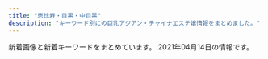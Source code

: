```yaml
---
title: "恵比寿・目黒・中目黒"
description: "キーワード別にの巨乳アジアン・チャイナエステ嬢情報をまとめました。"
---
```


新着画像と新着キーワードをまとめています。
2021年04月14日の情報です。

<DmmAffiliateIns />
<KeywordTable
  shops={
    [
    {
        "station": "\u897f\u5c0f\u5c71\u99c5",
        "img_links": [
            "http://www.oasis.esjoho.com/img/tel.png",
            "http://www.oasis.esjoho.com/files/004-02.jpg",
            "http://www.oasis.esjoho.com/img/ttl_news.png",
            "http://www.oasis.esjoho.com/files/001.jpg",
            "http://www.oasis.esjoho.com/files/001-02.jpg",
            "http://www.oasis.esjoho.com/files/002.jpg",
            "http://www.oasis.esjoho.com/img/goback.jpg",
            "http://www.oasis.esjoho.com/img/btn_blog.png",
            "http://www.oasis.esjoho.com/img/btn_side_mobile.jpg",
            "http://www.oasis.esjoho.com/img/pickup.jpg",
            "http://www.oasis.esjoho.com/files/004.jpg",
            "http://www.oasis.esjoho.com/files/005-02.jpg",
            "http://www.oasis.esjoho.com/files/005.jpg",
            "http://www.oasis.esjoho.com/files/002-02.jpg",
            "http://www.oasis.esjoho.com/img/ttl_info.png"
        ],
        "keywords": {
            "C": 14,
            "D": 6,
            "85": 2,
            "87": 4,
            "86": 2
        },
        "url": "http://www.oasis.esjoho.com/",
        "name": "\u7652\u3057\u5bb6"
    },
    {
        "station": "JR\u76ee\u9ed2\u99c5\u6771\u53e3",
        "name": "Angel-\u30a8\u30f3\u30b8\u30a7\u30eb-",
        "keywords": {
            "F": 1,
            "90": 1,
            "D": 25,
            "88": 3,
            "84": 3,
            "E": 5,
            "87": 3,
            "89": 3,
            "C": 42,
            "85": 4,
            "86": 10
        },
        "img_links": [
            "http://angel.jpn.cm/photos/sites/3/2018/06/2018061505064251.jpg",
            "http://angel.jpn.cm/photos/sites/3/2020/09/2020092511154515.jpg",
            "http://angel.jpn.cm/photos/sites/3/2016/08/staff3a.jpg",
            "http://angel.jpn.cm/photos/sites/3/2016/08/staff4.jpg",
            "http://angel.jpn.cm/photos/sites/3/2016/08/staff21.jpg",
            "http://angel.jpn.cm/photos/sites/3/2018/06/2018061601280885.jpg",
            "http://angel.jpn.cm/photos/sites/3/2016/08/staff24.jpg",
            "http://angel.jpn.cm/photos/sites/3/2017/01/1.jpg",
            "http://angel.jpn.cm/images/room7.jpg",
            "http://angel.jpn.cm/photos/sites/3/2016/08/staff8a.jpg",
            "http://angel.jpn.cm/photos/sites/3/2016/08/staff7a.jpg",
            "http://angel.jpn.cm/photos/sites/3/2019/07/2019071213431954.jpg",
            "http://angel.jpn.cm/photos/sites/3/2016/08/staff23a.jpg",
            "http://angel.jpn.cm/photos/sites/3/2016/08/staff3.jpg",
            "http://angel.jpn.cm/photos/sites/3/2016/08/staff35.jpg",
            "http://angel.jpn.cm/images/s_pick.png",
            "http://angel.jpn.cm/photos/sites/3/2019/12/2019122718552413.jpg",
            "http://angel.jpn.cm/photos/sites/3/2016/08/staff38.jpg",
            "http://angel.jpn.cm/images/girl-z1.jpg",
            "http://angel.jpn.cm/photos/sites/3/2016/08/staff28a.jpg",
            "http://angel.jpn.cm/images/top01.jpg",
            "http://angel.jpn.cm/photos/sites/3/2016/08/staff14a.jpg",
            "http://angel.jpn.cm/images/mobile.jpg",
            "http://angel.jpn.cm/photos/sites/3/2016/08/staff11.jpg",
            "http://angel.jpn.cm/photos/sites/3/2016/08/staff8.jpg",
            "http://angel.jpn.cm/images/s_staff.png",
            "http://angel.jpn.cm/photos/sites/3/2017/05/8.jpg",
            "http://angel.jpn.cm/photos/sites/3/2019/06/201906051042276.jpg",
            "http://angel.jpn.cm/photos/sites/3/2016/08/staff25.jpg",
            "http://angel.jpn.cm/photos/sites/3/2016/08/staff7.jpg",
            "http://angel.jpn.cm/photos/sites/3/2018/06/2018062105525655.jpg",
            "http://angel.jpn.cm/photos/sites/3/2016/08/staff14.jpg",
            "http://angel.jpn.cm/images/girl-z2.jpg",
            "http://angel.jpn.cm/images/room6.jpg",
            "http://angel.jpn.cm/images/s_link.png",
            "http://angel.jpn.cm/photos/sites/3/2021/02/2021022516024747.jpg",
            "http://angel.jpn.cm/photos/sites/3/2016/08/staff2a.jpg",
            "http://angel.jpn.cm/photos/sites/3/2016/09/72670992207769698.jpg",
            "http://angel.jpn.cm/images/room1.jpg",
            "http://angel.jpn.cm/photos/sites/3/2016/08/staff36h.jpg",
            "http://angel.jpn.cm/photos/sites/3/2018/06/2018061505064271.jpg",
            "http://angel.jpn.cm/photos/sites/3/2016/08/staff22.jpg",
            "http://angel.jpn.cm/photos/sites/3/2017/03/2.jpg",
            "http://angel.jpn.cm/photos/sites/3/2019/12/2019122718552333.jpg",
            "http://angel.jpn.cm/photos/sites/3/2021/02/2021021714005240.jpg",
            "http://angel.jpn.cm/photos/sites/3/2016/08/staff37.jpg",
            "http://angel.jpn.cm/photos/sites/3/2017/04/1.jpg",
            "http://angel.jpn.cm/images/top02.jpg",
            "http://angel.jpn.cm/images/s_news.png",
            "http://angel.jpn.cm/photos/sites/3/2019/07/2019071016030711.jpg",
            "http://cdn.dino-es.com/images/logo/150x40DinoEs.png",
            "http://angel.jpn.cm/photos/sites/3/2018/09/2018091001155585.jpg",
            "http://angel.jpn.cm/photos/sites/3/2019/10/2019100910242499.jpg",
            "http://angel.jpn.cm/photos/sites/3/2020/06/2020061515170635.jpg",
            "http://angel.jpn.cm/photos/sites/3/2017/12/201712270537317.jpg",
            "http://angel.jpn.cm/photos/sites/3/2019/06/2019060510404179.jpg",
            "http://angel.jpn.cm/images/room4.jpg",
            "http://angel.jpn.cm/photos/sites/3/2016/08/staff36g.jpg",
            "http://angel.jpn.cm/photos/sites/3/2016/10/staff01.jpg",
            "http://angel.jpn.cm/photos/sites/3/2016/08/staff23.jpg",
            "http://angel.jpn.cm/photos/sites/3/2016/08/staff2.jpg",
            "http://angel.jpn.cm/photos/sites/3/2019/11/201911181407260.jpg",
            "http://angel.jpn.cm/photos/sites/3/2016/10/staff41.jpg",
            "http://angel.jpn.cm/photos/sites/3/2017/11/201711280608539.jpg",
            "http://angel.jpn.cm/images/room3.jpg",
            "http://angel.jpn.cm/photos/sites/3/2016/09/staff40.jpg",
            "http://angel.jpn.cm/photos/sites/3/2016/08/staff28.jpg",
            "http://angel.jpn.cm/photos/sites/3/2019/11/2019111814073465.jpg",
            "http://angel.jpn.cm/photos/sites/3/2016/08/staff37a.jpg",
            "http://angel.jpn.cm/photos/sites/3/2018/11/201811011331167.jpg",
            "http://angel.jpn.cm/images/nbj3.jpg",
            "http://angel.jpn.cm/images/info.jpg",
            "http://angel.jpn.cm/images/room2.jpg",
            "http://angel.jpn.cm/images/room5.jpg",
            "http://angel.jpn.cm/photos/sites/3/2017/11/2017112010234266.jpg",
            "http://angel.jpn.cm/photos/sites/3/2016/08/staff5.jpg",
            "http://angel.jpn.cm/images/s_mobile.png",
            "http://angel.jpn.cm/photos/sites/3/2019/12/2019122718552430.jpg",
            "http://angel.jpn.cm/photos/sites/3/2016/08/staff29.jpg",
            "http://angel.jpn.cm/photos/sites/3/2016/08/staff25a.jpg",
            "http://angel.jpn.cm/photos/sites/3/2016/08/staff39.jpg"
        ],
        "url": "http://angel.jpn.cm/"
    },
    {
        "url": "http://www.himawari-aroma.xyz/",
        "station": "JR\u6075\u6bd4\u5bff\u99c5\u897f\u53e3",
        "img_links": [
            "http://www.himawari-aroma.xyz/images/shop/4/1.jpg",
            "http://www.himawari-aroma.xyz/images/shop/1.png",
            "http://www.himawari-aroma.xyz/images/psd/off.jpg",
            "http://www.himawari-aroma.xyz/images/sys.jpg",
            "http://www.himawari-aroma.xyz/images/staff/3/mayu.png",
            "http://www.himawari-aroma.xyz/images/13.png",
            "http://www.himawari-aroma.xyz/images/shop/4/2.jpg",
            "http://www.himawari-aroma.xyz/images/staff/3/ami.png"
        ],
        "keywords": {},
        "name": "\u3072\u307e\u308f\u308a"
    },
    {
        "keywords": {
            "86": 12,
            "84": 1,
            "83": 2,
            "E": 3,
            "D": 25,
            "85": 9,
            "F": 1,
            "87": 6,
            "C": 4,
            "88": 3
        },
        "img_links": [
            "http://onlyone.tyo.cm/images/top.png",
            "http://onlyone.tyo.cm/photos/sites/5/2019/02/2019022310345266.jpg",
            "http://onlyone.tyo.cm/photos/sites/5/2020/03/2020031716151746.jpg",
            "http://onlyone.tyo.cm/images/s_staff.png",
            "http://onlyone.tyo.cm/photos/sites/5/2020/09/2020092510523998.jpg",
            "http://onlyone.tyo.cm/photos/sites/5/2019/01/2019013017371133.jpg",
            "http://onlyone.tyo.cm/images/acc1.jpg",
            "http://onlyone.tyo.cm/photos/sites/5/2020/02/2020022610121615.jpg",
            "http://onlyone.tyo.cm/photos/sites/5/2020/01/2020011413500417.jpg",
            "http://onlyone.tyo.cm/photos/sites/5/2019/03/2019030418403098.jpg",
            "http://onlyone.tyo.cm/photos/sites/5/2018/07/2018071709241386.jpg",
            "http://onlyone.tyo.cm/photos/sites/5/2020/01/2020011412572423.jpg",
            "http://onlyone.tyo.cm/photos/sites/5/2018/03/2018031607430562.jpg",
            "http://onlyone.tyo.cm/images/room4.jpg",
            "http://onlyone.tyo.cm/photos/sites/5/2019/07/201907171609201.jpg",
            "http://onlyone.tyo.cm/photos/sites/5/2018/11/2018110713255310.jpg",
            "http://onlyone.tyo.cm/photos/sites/5/2018/11/2018112110301745.jpg",
            "http://onlyone.tyo.cm/images/s_link.png",
            "http://onlyone.tyo.cm/photos/sites/5/2019/06/2019060510384975.jpg",
            "http://onlyone.tyo.cm/photos/sites/5/2019/06/2019060510472559.jpg",
            "http://onlyone.tyo.cm/images/room1.jpg",
            "http://onlyone.tyo.cm/photos/sites/5/2019/02/2019022310334774.jpg",
            "http://onlyone.tyo.cm/photos/sites/5/2020/07/2020070217061815.jpg",
            "http://onlyone.tyo.cm/photos/sites/5/2021/03/2021030316101022.jpg",
            "http://onlyone.tyo.cm/photos/sites/5/2019/11/2019110105152849.jpg",
            "http://onlyone.tyo.cm/photos/sites/5/2021/02/202102181024101.jpg",
            "http://onlyone.tyo.cm/images/room2.jpg",
            "http://onlyone.tyo.cm/photos/sites/5/2020/09/2020092510523723.jpg",
            "http://onlyone.tyo.cm/photos/sites/5/2019/08/2019080815010066.jpg",
            "http://onlyone.tyo.cm/photos/sites/5/2021/03/2021030316101626.jpg",
            "http://onlyone.tyo.cm/photos/sites/5/2020/05/2020051419324761.jpg",
            "http://onlyone.tyo.cm/photos/sites/5/2018/08/2018080308152252.jpg",
            "http://onlyone.tyo.cm/photos/sites/5/2020/06/2020060815500896.jpg",
            "http://onlyone.tyo.cm/photos/sites/5/2018/06/2018062904050630.jpg",
            "http://onlyone.tyo.cm/images/acc4.jpg",
            "http://onlyone.tyo.cm/photos/sites/5/2020/01/2020011413501066.jpg",
            "http://onlyone.tyo.cm/photos/sites/5/2019/11/2019110105153240.jpg",
            "http://onlyone.tyo.cm/photos/sites/5/2021/02/2021021810240848.jpg",
            "http://onlyone.tyo.cm/photos/sites/5/2019/12/2019121715483135.jpg",
            "http://onlyone.tyo.cm/photos/sites/5/2020/09/2020092617301564.jpg",
            "http://onlyone.tyo.cm/photos/sites/5/2019/05/2019050915292562.jpg",
            "http://onlyone.tyo.cm/photos/sites/5/2019/01/2019013017372064.jpg",
            "http://onlyone.tyo.cm/photos/sites/5/2018/10/201810181432433.jpg",
            "http://onlyone.tyo.cm/photos/sites/5/2017/11/2017112708111797.jpg",
            "http://onlyone.tyo.cm/photos/sites/5/2018/08/2018082407542866.jpg",
            "http://onlyone.tyo.cm/photos/sites/5/2021/02/2021022515094363.jpg",
            "http://onlyone.tyo.cm/photos/sites/5/2019/12/2019120510353312.jpg",
            "http://onlyone.tyo.cm/photos/sites/5/2021/02/2021022216501749.jpg",
            "http://onlyone.tyo.cm/images/new.jpg",
            "http://onlyone.tyo.cm/images/acc3.jpg",
            "http://onlyone.tyo.cm/photos/sites/5/2018/09/2018092710191274.jpg",
            "http://onlyone.tyo.cm/photos/sites/5/2020/09/2020092218541894.jpg",
            "http://onlyone.tyo.cm/photos/sites/5/2020/09/2020092510524025.jpg",
            "http://onlyone.tyo.cm/images/room3.jpg",
            "http://onlyone.tyo.cm/images/line.jpg",
            "http://onlyone.tyo.cm/photos/sites/5/2019/07/2019070711031982.jpg",
            "http://onlyone.tyo.cm/photos/sites/5/2019/05/2019052911352557.jpg",
            "http://onlyone.tyo.cm/images/acc2.jpg",
            "http://onlyone.tyo.cm/photos/sites/5/2019/07/2019071716092046.jpg",
            "http://onlyone.tyo.cm/photos/sites/5/2021/02/202102201049167.jpg",
            "http://onlyone.tyo.cm/photos/sites/5/2019/01/2019011814353078.jpg",
            "http://onlyone.tyo.cm/photos/sites/5/2019/11/2019112117013754.jpg",
            "http://onlyone.tyo.cm/photos/sites/5/2019/08/2019082610481667.jpg",
            "http://onlyone.tyo.cm/photos/sites/5/2020/07/2020070215334437.jpg",
            "http://onlyone.tyo.cm/photos/sites/5/2020/09/2020090210405221.jpg",
            "http://onlyone.tyo.cm/photos/sites/5/2019/07/2019070616424775.jpg"
        ],
        "name": "OnlyOne",
        "station": "JR\u76ee\u9ed2\u99c5\u897f\u53e3",
        "url": "http://onlyone.tyo.cm/"
    },
    {
        "keywords": {},
        "station": "JR\u6075\u6bd4\u5bff\u99c5\u897f\u53e3",
        "name": "\u30cb\u30e3\u30fc\u30cb\u30e3\u30fc",
        "url": "http://www.ourstarts.site/",
        "img_links": [
            "http://www.ourstarts.site/uploads/200729/1-200H9140Q13E.jpg",
            "http://www.ourstarts.site/uploads/200729/1-200H9141612609.jpg",
            "http://www.ourstarts.site/templets/default/picture/close.png",
            "http://www.ourstarts.site/templets/default/images/t3.jpg",
            "http://www.ourstarts.site/uploads/allimg/200729/1-200H9141912.jpg",
            "http://www.ourstarts.site/templets/default/picture/tel_contact.png",
            "http://www.ourstarts.site/templets/default/picture/staff.png",
            "http://www.ourstarts.site/templets/default/picture/news.png",
            "http://www.ourstarts.site/templets/default/images/t2.jpg",
            "http://www.ourstarts.site/templets/default/picture/foot_tel.png",
            "http://www.ourstarts.site/templets/default/picture/head_tell.png",
            "http://www.ourstarts.site/uploads/allimg/200729/1-200H9141213.jpg",
            "http://www.ourstarts.site/templets/default/picture/right.png",
            "http://www.ourstarts.site/templets/default/images/t1.jpg",
            "http://www.ourstarts.site/uploads/180917/1-1P91G6122J28.jpg",
            "http://www.ourstarts.site/templets/default/picture/timg (1).png",
            "http://www.ourstarts.site/uploads/200729/1-200H9140K5J4.jpg",
            "http://www.ourstarts.site/uploads/allimg/200729/1-200H9141229.jpg"
        ]
    },
    {
        "keywords": {},
        "station": "JR\u76ee\u9ed2\u99c5\u6771\u53e3",
        "img_links": [],
        "url": "http://relacute.tyo.cm/",
        "name": "RelaCute \u30ea\u30e9\u30ad\u30e5\u30fc\u30c8"
    },
    {
        "keywords": {},
        "name": "\u30d0\u30d9\u30eb",
        "img_links": [
            "https://meguro-babel.com/images/topimg4.jpg",
            "https://meguro-babel.com/girl/4.jpg",
            "https://meguro-babel.com/girl/9.jpg",
            "https://meguro-babel.com/images/room/photo04.jpg",
            "https://meguro-babel.com/topics/img/157-1.jpg",
            "https://meguro-babel.com/images/room/photo02.jpg",
            "https://meguro-babel.com/girl/15.jpg",
            "https://meguro-babel.com/girl/7.jpg",
            "https://meguro-babel.com/topics/img/145-1.jpg",
            "https://meguro-babel.com/images/room/photo01.jpg",
            "https://meguro-babel.com/girl/21.jpg",
            "https://meguro-babel.com/images/room/photo03.jpg",
            "https://meguro-babel.com/images/img_1.jpg",
            "https://meguro-babel.com/girl/5.jpg",
            "https://meguro-babel.com/images/qr.jpg",
            "https://meguro-babel.com/girl/8.jpg",
            "https://meguro-babel.com/topics/img/156-1.jpg",
            "https://meguro-babel.com/girl/24.jpg",
            "https://meguro-babel.com/girl/1.jpg"
        ],
        "url": "https://meguro-babel.com/",
        "station": "JR\u76ee\u9ed2\u99c5\u6771\u53e3"
    },
    {
        "keywords": {
            "89": 18,
            "85": 123,
            "E": 57,
            "D": 141,
            "83": 39,
            "C": 138,
            "86": 60,
            "82": 18,
            "87": 78
        },
        "img_links": [
            "http://fiji-resort.ests.jp/images/access02.jpg",
            "http://fiji-resort.ests.jp/photos/sites/30/2018/11/2018110510493422.jpg",
            "http://fiji-resort.ests.jp/photos/sites/30/2019/05/2019050215480138.jpg",
            "http://fiji-resort.ests.jp/images/s_link.png",
            "http://fiji-resort.ests.jp/images/end.png",
            "http://fiji-resort.ests.jp/images/s_staff.png",
            "http://fiji-resort.ests.jp/photos/sites/30/2020/02/2020022116402274.jpg",
            "http://fiji-resort.ests.jp/images/topics_bj3.png",
            "http://fiji-resort.ests.jp/photos/sites/30/2019/03/2019031518525662.jpg",
            "http://fiji-resort.ests.jp/images/top.png",
            "http://fiji-resort.ests.jp/images/access03.jpg",
            "http://fiji-resort.ests.jp/photos/sites/30/2018/09/2018091916161390.jpg",
            "http://fiji-resort.ests.jp/photos/sites/30/2019/04/2019042017525677.jpg",
            "http://fiji-resort.ests.jp/photos/sites/30/2018/06/2018061511340989.jpg",
            "http://fiji-resort.ests.jp/images/mobile.png",
            "http://fiji-resort.ests.jp/photos/sites/30/2019/09/2019092914334514.jpg",
            "http://fiji-resort.ests.jp/images/access01.jpg",
            "http://fiji-resort.ests.jp/photos/sites/30/2019/03/2019033011081995.jpg",
            "http://fiji-resort.ests.jp/images/s_topics.png",
            "http://fiji-resort.ests.jp/photos/sites/30/2018/09/2018091301234543.jpg",
            "http://fiji-resort.ests.jp/images/access05.jpg",
            "http://fiji-resort.ests.jp/images/access04.jpg",
            "http://fiji-resort.ests.jp/photos/sites/30/2019/11/2019110909384037.jpg",
            "http://fiji-resort.ests.jp/photos/sites/30/2019/03/2019033011105316.jpg",
            "http://fiji-resort.ests.jp/photos/sites/30/2019/05/2019050215480157.jpg",
            "http://fiji-resort.ests.jp/images/line.png",
            "http://fiji-resort.ests.jp/photos/sites/30/2019/06/2019061411123068.jpg",
            "http://fiji-resort.ests.jp/photos/sites/30/2018/11/2018110510493920.jpg",
            "http://fiji-resort.ests.jp/photos/sites/30/2019/12/2019121110440091.jpg",
            "http://fiji-resort.ests.jp/photos/sites/30/2019/06/2019060610451514.jpg",
            "http://fiji-resort.ests.jp/photos/sites/30/2019/05/2019050215480292.jpg",
            "http://fiji-resort.ests.jp/images/access06.jpg"
        ],
        "name": "\u30d5\u30a3\u30b8\u30fc\u30ea\u30be\u30fc\u30c8",
        "url": "http://fiji-resort.ests.jp/",
        "station": "\u4e2d\u76ee\u9ed2\u99c5\u897f\u53e3"
    },
    {
        "img_links": [
            "http://nakamegurofun.com/files/003-030964.jpg",
            "http://nakamegurofun.com/images/xian.png",
            "http://nakamegurofun.com/files/006fa9d.jpg",
            "http://nakamegurofun.com/images/main_top.png",
            "http://nakamegurofun.com/files/008-020964.jpg",
            "http://nakamegurofun.com/files/005-020964.jpg",
            "http://nakamegurofun.com/images/zi_massage.png",
            "http://nakamegurofun.com/images/s3.jpg",
            "http://nakamegurofun.com/images/shop/shop01.jpg",
            "http://nakamegurofun.com/files/006-030964.jpg",
            "http://nakamegurofun.com/files/005fa9d.jpg",
            "http://nakamegurofun.com/images/tel.png",
            "http://nakamegurofun.com/files/0050964.jpg",
            "http://nakamegurofun.com/images/zi_staff.png",
            "http://nakamegurofun.com/files/007fa9d.jpg",
            "http://nakamegurofun.com/files/0070964.jpg",
            "http://nakamegurofun.com/images/s4.jpg",
            "http://nakamegurofun.com/files/008-030964.jpg",
            "http://nakamegurofun.com/files/007-030964.jpg",
            "http://nakamegurofun.com/images/shop/shop03.jpg",
            "http://nakamegurofun.com/images/service91a6.png",
            "http://nakamegurofun.com/files/0080964.jpg",
            "http://nakamegurofun.com/files/003-020964.jpg",
            "http://nakamegurofun.com/files/0024f22.jpg",
            "http://nakamegurofun.com/images/s1.jpg",
            "http://nakamegurofun.com/files/002-020964.jpg",
            "http://nakamegurofun.com/images/main_bottom.png",
            "http://nakamegurofun.com/files/0030964.jpg",
            "http://nakamegurofun.com/files/0020964.jpg",
            "http://nakamegurofun.com/files/0074f22.jpg",
            "http://nakamegurofun.com/files/0060964.jpg",
            "http://nakamegurofun.com/images/shop/shop04.jpg",
            "http://nakamegurofun.com/files/0054f22.jpg",
            "http://nakamegurofun.com/images/s2.jpg",
            "http://nakamegurofun.com/files/002fa9d.jpg",
            "http://nakamegurofun.com/files/003fa9d.jpg",
            "http://nakamegurofun.com/images/infotiao1.jpg",
            "http://nakamegurofun.com/images/shop/shop02.jpg",
            "http://nakamegurofun.com/files/0064f22.jpg",
            "http://nakamegurofun.com/files/007-020964.jpg",
            "http://nakamegurofun.com/files/005-030964.jpg",
            "http://nakamegurofun.com/images/s5.jpg",
            "http://nakamegurofun.com/files/0084f22.jpg",
            "http://nakamegurofun.com/files/006-020964.jpg",
            "http://nakamegurofun.com/files/008fa9d.jpg",
            "http://nakamegurofun.com/files/0034f22.jpg",
            "http://nakamegurofun.com/files/002-030964.jpg"
        ],
        "name": "Flower \uff5e\u30d5\u30e9\u30ef\u30fc\uff5e",
        "keywords": {
            "C": 1,
            "D": 5,
            "88": 1,
            "87": 4,
            "85": 1
        },
        "url": "http://nakamegurofun.com/",
        "station": "\u4e2d\u76ee\u9ed2\u99c5\u897f\u53e3"
    },
    {
        "name": "\u7f8e\u9b54\u5973",
        "img_links": [
            "http://bimajo-massage.work/sp/img/st6.jpg",
            "http://bimajo-massage.work/img/sta1.jpg",
            "http://bimajo-massage.work/img/st1.jpg",
            "http://bimajo-massage.work/img/bottom.png",
            "http://bimajo-massage.work/img/mo.png",
            "http://bimajo-massage.work/sp/img/p-5.jpg",
            "http://bimajo-massage.work/sp/img/st5.jpg",
            "http://bimajo-massage.work/sp/img/time.jpg",
            "http://bimajo-massage.work/img/st5.jpg",
            "http://bimajo-massage.work/img/sta5.jpg",
            "http://bimajo-massage.work/sp/img/t-t.jpg",
            "http://bimajo-massage.work/sp/img/st1.jpg",
            "http://bimajo-massage.work/sp/img/acc1.jpg",
            "http://bimajo-massage.work/img/pic.png",
            "http://bimajo-massage.work/sp/img/tel.jpg",
            "http://bimajo-massage.work/sp/img/tit.jpg",
            "http://bimajo-massage.work/img/st6.jpg",
            "http://bimajo-massage.work/img/st7.jpg",
            "http://bimajo-massage.work/sp/img/st7.jpg",
            "http://bimajo-massage.work/sp/img/t-s.jpg",
            "http://bimajo-massage.work/sp/img/acc2.jpg",
            "http://bimajo-massage.work/sp/img/add.jpg",
            "http://bimajo-massage.work/sp/img/cam.jpg",
            "http://bimajo-massage.work/sp/img/info.jpg",
            "http://bimajo-massage.work/img/sta6.jpg",
            "http://bimajo-massage.work/img/acc2.jpg",
            "http://bimajo-massage.work/sp/img/t-r.jpg",
            "http://bimajo-massage.work/img/acc1.jpg",
            "http://bimajo-massage.work/sp/img/botton.jpg",
            "http://bimajo-massage.work/sp/img/t-a.jpg",
            "http://bimajo-massage.work/sp/img/pc.jpg",
            "http://bimajo-massage.work/sp/img/t-o.jpg",
            "http://bimajo-massage.work/img/body-.png",
            "http://bimajo-massage.work/sp/img/p-7.jpg",
            "http://bimajo-massage.work/img/sta7.jpg",
            "http://bimajo-massage.work/img/xmas.png",
            "http://bimajo-massage.work/sp/img/p-6.jpg",
            "http://bimajo-massage.work/sp/img/sys.jpg",
            "http://bimajo-massage.work/sp/img/pic.jpg"
        ],
        "station": "JR\u6075\u6bd4\u5bff\u99c5\u897f\u53e3",
        "keywords": {
            "D": 24,
            "87": 12,
            "E": 2,
            "C": 13,
            "88": 2,
            "86": 12,
            "85": 13
        },
        "url": "http://bimajo-massage.work/"
    },
    {
        "keywords": {
            "93": 1,
            "C": 8,
            "89": 1,
            "87": 4,
            "F": 1,
            "G": 1,
            "85": 8,
            "82": 2,
            "83": 8,
            "86": 10,
            "E": 3,
            "D": 21
        },
        "url": "http://victoria.tyo.cm/",
        "img_links": [
            "http://victoria.tyo.cm/photos/sites/13/2021/02/2021021509575615.jpg",
            "http://victoria.tyo.cm/photos/sites/13/2019/01/2019012509534353.jpg",
            "http://victoria.tyo.cm/images/room1.jpg",
            "http://victoria.tyo.cm/photos/sites/13/2019/10/2019100904082968.jpg",
            "http://victoria.tyo.cm/images/room2.jpg",
            "http://victoria.tyo.cm/images/room3.jpg",
            "http://victoria.tyo.cm/photos/sites/13/2019/08/2019080607062415.jpg",
            "http://victoria.tyo.cm/images/s_staff.png",
            "http://victoria.tyo.cm/photos/sites/13/2019/01/2019010506293526.jpg",
            "http://victoria.tyo.cm/photos/sites/13/2019/12/2019120406433710.jpg",
            "http://victoria.tyo.cm/photos/sites/13/2019/10/2019101403232834.jpg",
            "http://victoria.tyo.cm/photos/sites/13/2019/04/2019040304024424.jpg",
            "http://victoria.tyo.cm/photos/sites/13/2019/01/2019011103510521.jpg",
            "http://victoria.tyo.cm/images/face.jpg",
            "http://victoria.tyo.cm/photos/sites/13/2020/02/2020021307433041.jpg",
            "http://victoria.tyo.cm/photos/sites/13/2018/12/2018122701570643.jpg",
            "http://victoria.tyo.cm/photos/sites/13/2019/06/2019061005275095.jpg",
            "http://victoria.tyo.cm/images/room4.jpg",
            "http://victoria.tyo.cm/photos/sites/13/2019/01/2019010506292922.jpg",
            "http://victoria.tyo.cm/photos/sites/13/2019/05/201905100639429.jpg",
            "http://victoria.tyo.cm/photos/sites/13/2019/12/2019120904521737.jpg",
            "http://victoria.tyo.cm/photos/sites/13/2019/12/2019120904521188.jpg",
            "http://victoria.tyo.cm/photos/sites/13/2018/12/2018121502493847.jpg",
            "http://victoria.tyo.cm/photos/sites/13/2020/02/202002030340133.jpg",
            "http://victoria.tyo.cm/images/news.jpg",
            "http://victoria.tyo.cm/photos/sites/13/2018/12/2018121502493814.jpg",
            "http://victoria.tyo.cm/photos/sites/13/2020/02/2020020104570910.jpg",
            "http://victoria.tyo.cm/photos/sites/13/2018/12/2018121502493953.jpg",
            "http://victoria.tyo.cm/photos/sites/13/2018/12/2018122904411765.jpg",
            "http://victoria.tyo.cm/photos/sites/13/2020/01/2020012005552622.jpg",
            "https://www.a-side.com/ad/koko/include/banner/koko_125x125.png",
            "http://victoria.tyo.cm/photos/sites/13/2019/02/2019022703022355.jpg",
            "http://victoria.tyo.cm/photos/sites/13/2020/03/2020031904101259.jpg",
            "http://victoria.tyo.cm/images/pick.jpg",
            "http://victoria.tyo.cm/photos/sites/13/2020/01/2020011205500461.jpg",
            "http://victoria.tyo.cm/photos/sites/13/2019/10/2019100904083557.jpg",
            "http://victoria.tyo.cm/photos/sites/13/2019/02/2019021206543056.jpg",
            "http://victoria.tyo.cm/photos/sites/13/2018/12/2018122904422525.jpg",
            "http://victoria.tyo.cm/photos/sites/13/2020/01/2020012005552181.jpg",
            "http://victoria.tyo.cm/photos/sites/13/2019/01/2019012509505197.jpg",
            "http://victoria.tyo.cm/photos/sites/13/2019/01/2019012108071242.jpg",
            "http://victoria.tyo.cm/images/mobile.jpg",
            "http://victoria.tyo.cm/photos/sites/13/2020/10/2020100803550565.jpg",
            "http://victoria.tyo.cm/photos/sites/13/2020/01/2020011104241542.jpg",
            "http://victoria.tyo.cm/photos/sites/13/2019/07/2019070206503156.jpg",
            "http://victoria.tyo.cm/photos/sites/13/2018/12/2018121502493879.jpg",
            "http://victoria.tyo.cm/photos/sites/13/2018/12/2018122701570616.jpg",
            "http://victoria.tyo.cm/images/top.jpg",
            "http://victoria.tyo.cm/photos/sites/13/2019/04/2019041807165826.jpg",
            "http://victoria.tyo.cm/photos/sites/13/2019/12/2019120106181894.jpg",
            "http://victoria.tyo.cm/photos/sites/13/2019/02/2019021407162693.jpg"
        ],
        "station": "JR\u76ee\u9ed2\u99c5\u6771\u53e3",
        "name": "Victoria\u30fb\u30d3\u30af\u30c8\u30ea\u30a2"
    },
    {
        "img_links": [
            "http://iyashi-kokoro.info/img/s64.jpg",
            "http://iyashi-kokoro.info/img/s58.jpg",
            "http://iyashi-kokoro.info/i/img/st39.jpg",
            "http://iyashi-kokoro.info/img/st40.jpg",
            "http://iyashi-kokoro.info/img/st52.jpg",
            "http://iyashi-kokoro.info/i/img/st57.jpg",
            "http://iyashi-kokoro.info/i/img/st49.jpg",
            "http://iyashi-kokoro.info/img/s63.jpg",
            "http://iyashi-kokoro.info/i/img/st29.jpg",
            "http://iyashi-kokoro.info/img/st56.jpg",
            "http://iyashi-kokoro.info/img/st65.jpg",
            "http://iyashi-kokoro.info/i/img/st20.jpg",
            "http://iyashi-kokoro.info/img/st55.jpg",
            "http://iyashi-kokoro.info/img/st29.jpg",
            "http://iyashi-kokoro.info/i/img/s1.jpg",
            "http://iyashi-kokoro.info/i/img/st40.jpg",
            "http://iyashi-kokoro.info/i/img/st41.jpg",
            "http://iyashi-kokoro.info/img/st46.jpg",
            "http://iyashi-kokoro.info/img/mo.png",
            "http://iyashi-kokoro.info/img/s65.jpg",
            "http://iyashi-kokoro.info/i/img/st44.jpg",
            "http://iyashi-kokoro.info/img/st61.jpg",
            "http://iyashi-kokoro.info/img/s54.jpg",
            "http://iyashi-kokoro.info/img/st50.jpg",
            "http://iyashi-kokoro.info/img/st64.jpg",
            "http://iyashi-kokoro.info/img/st58.jpg",
            "http://iyashi-kokoro.info/img/s55.jpg",
            "http://iyashi-kokoro.info/img/st43.jpg",
            "http://iyashi-kokoro.info/img/st49.jpg",
            "http://iyashi-kokoro.info/img/st44.jpg",
            "http://iyashi-kokoro.info/img/botton.jpg",
            "http://iyashi-kokoro.info/img/fla.jpg",
            "http://iyashi-kokoro.info/img/s59.jpg",
            "http://iyashi-kokoro.info/img/st59.jpg",
            "http://iyashi-kokoro.info/img/st39.jpg",
            "http://iyashi-kokoro.info/img/st51.jpg",
            "http://iyashi-kokoro.info/img/st60.jpg",
            "http://iyashi-kokoro.info/i/img/st55.jpg",
            "http://iyashi-kokoro.info/img/st42.jpg",
            "http://iyashi-kokoro.info/i/img/st61.jpg",
            "http://iyashi-kokoro.info/i/img/s4.jpg",
            "http://iyashi-kokoro.info/i/img/s2.jpg",
            "http://iyashi-kokoro.info/img/st20.jpg",
            "http://iyashi-kokoro.info/i/img/s3.jpg",
            "http://iyashi-kokoro.info/i/img/st64.jpg",
            "http://iyashi-kokoro.info/i/img/r5.jpg",
            "http://iyashi-kokoro.info/i/img/r1.jpg",
            "http://iyashi-kokoro.info/i/img/st58.jpg",
            "http://iyashi-kokoro.info/img/s62.jpg",
            "http://iyashi-kokoro.info/i/img/st62.jpg",
            "http://iyashi-kokoro.info/img/st54.jpg",
            "http://iyashi-kokoro.info/i/img/st65.jpg",
            "http://iyashi-kokoro.info/img/s61.jpg",
            "http://iyashi-kokoro.info/i/img/st32.jpg",
            "http://iyashi-kokoro.info/i/img/st63.jpg",
            "http://iyashi-kokoro.info/i/img/r4.jpg",
            "http://iyashi-kokoro.info/img/s56.jpg",
            "http://iyashi-kokoro.info/img/s60.jpg",
            "http://iyashi-kokoro.info/i/img/r6.jpg",
            "http://iyashi-kokoro.info/img/st41.jpg",
            "http://iyashi-kokoro.info/i/img/st50.jpg",
            "http://iyashi-kokoro.info/i/img/st53.jpg",
            "http://iyashi-kokoro.info/i/img/r2.jpg",
            "http://iyashi-kokoro.info/img/st57.jpg",
            "http://iyashi-kokoro.info/i/img/st51.jpg",
            "http://iyashi-kokoro.info/i/img/st59.jpg",
            "http://iyashi-kokoro.info/i/img/st52.jpg",
            "http://iyashi-kokoro.info/i/img/st43.jpg",
            "http://iyashi-kokoro.info/i/img/st54.jpg",
            "http://iyashi-kokoro.info/img/s18.jpg",
            "http://iyashi-kokoro.info/i/img/st56.jpg",
            "http://iyashi-kokoro.info/img/st53.jpg",
            "http://iyashi-kokoro.info/i/img/st42.jpg",
            "http://iyashi-kokoro.info/img/st62.jpg",
            "http://iyashi-kokoro.info/i/img/r3.jpg",
            "http://iyashi-kokoro.info/img/s57.jpg",
            "http://iyashi-kokoro.info/img/st63.jpg",
            "http://iyashi-kokoro.info/i/img/st60.jpg",
            "http://iyashi-kokoro.info/img/cam.jpg",
            "http://iyashi-kokoro.info/img/st32.jpg"
        ],
        "station": "JR\u76ee\u9ed2\u99c5\u6771\u53e3",
        "name": "\u307f\u3086\u304d",
        "keywords": {
            "E": 13,
            "D": 40,
            "85": 5,
            "86": 38,
            "87": 3,
            "C": 7,
            "88": 7
        },
        "url": "http://iyashi-kokoro.info/"
    },
    {
        "url": "http://kaizokusen.jpn.mn/",
        "img_links": [
            "http://kaizokusen.jpn.mn/photos/sites/31/2019/09/2019091102140786.jpg",
            "http://kaizokusen.jpn.mn/photos/sites/31/2020/02/2020022107354732.jpg",
            "http://kaizokusen.jpn.mn/photos/sites/31/2020/05/2020051510144982.jpg",
            "http://kaizokusen.jpn.mn/images/s_staff.png",
            "http://kaizokusen.jpn.mn/photos/sites/31/2019/02/2019021410470448.jpg",
            "http://kaizokusen.jpn.mn/photos/sites/31/2019/11/2019112102290816.jpg",
            "http://kaizokusen.jpn.mn/photos/sites/31/2019/06/2019061406003081.jpg",
            "http://kaizokusen.jpn.mn/photos/sites/31/2020/02/202002070127147.jpg",
            "http://kaizokusen.jpn.mn/images/s_contact.jpg",
            "http://kaizokusen.jpn.mn/photos/sites/31/2019/01/201901130238317.jpg",
            "http://kaizokusen.jpn.mn/photos/sites/31/2020/01/2020010602051995.jpg",
            "http://kaizokusen.jpn.mn/photos/sites/31/2019/09/2019092905302643.jpg",
            "http://kaizokusen.jpn.mn/photos/sites/31/2019/02/2019022801560094.jpg",
            "http://kaizokusen.jpn.mn/photos/sites/31/2019/03/2019032601332117.jpg",
            "http://kaizokusen.jpn.mn/photos/sites/31/2019/11/2019111401215721.jpg",
            "http://kaizokusen.jpn.mn/photos/sites/31/2019/06/2019060402255852.jpg",
            "http://kaizokusen.jpn.mn/photos/sites/31/2019/05/2019051702252726.jpg",
            "http://kaizokusen.jpn.mn/photos/sites/31/2020/06/2020061305220545.jpg",
            "http://kaizokusen.jpn.mn/photos/sites/31/2020/06/2020060409294464.jpg",
            "http://kaizokusen.jpn.mn/photos/sites/31/2021/03/202103220145503.jpg",
            "http://kaizokusen.jpn.mn/photos/sites/31/2019/12/201912200917482.jpg",
            "http://kaizokusen.jpn.mn/images/news_bj1.jpg",
            "http://kaizokusen.jpn.mn/photos/sites/31/2020/01/2020011609085443.jpg",
            "http://kaizokusen.jpn.mn/photos/sites/31/2018/12/2018121710580889.jpg",
            "http://kaizokusen.jpn.mn/photos/sites/31/2020/03/2020030801205388.jpg",
            "http://kaizokusen.jpn.mn/photos/sites/31/2020/08/2020082411195272.jpg",
            "http://kaizokusen.jpn.mn/photos/sites/31/2020/08/2020080301195061.jpg",
            "http://kaizokusen.jpn.mn/photos/sites/31/2019/11/2019111410352979.jpg",
            "http://kaizokusen.jpn.mn/photos/sites/31/2019/01/2019012803255272.jpg",
            "http://kaizokusen.jpn.mn/photos/sites/31/2020/06/2020062208015349.jpg",
            "http://kaizokusen.jpn.mn/images/mobile.jpg",
            "http://kaizokusen.jpn.mn/images/top.jpg",
            "http://kaizokusen.jpn.mn/photos/sites/31/2019/12/2019122806012497.jpg",
            "http://kaizokusen.jpn.mn/photos/sites/31/2018/12/2018122706404758.jpg",
            "http://kaizokusen.jpn.mn/photos/sites/31/2019/01/2019010309225534.jpg",
            "http://kaizokusen.jpn.mn/images/news04.jpg",
            "http://kaizokusen.jpn.mn/photos/sites/31/2020/03/2020031402334084.jpg",
            "http://kaizokusen.jpn.mn/photos/sites/31/2019/12/2019121904244431.jpg",
            "http://kaizokusen.jpn.mn/images/s_link.png",
            "http://kaizokusen.jpn.mn/images/s_news.jpg",
            "http://kaizokusen.jpn.mn/images/news_bj3.jpg",
            "http://kaizokusen.jpn.mn/photos/sites/31/2018/07/2018070912312985.jpg",
            "http://kaizokusen.jpn.mn/images/end.png",
            "http://kaizokusen.jpn.mn/images/news03.jpg",
            "http://kaizokusen.jpn.mn/photos/sites/31/2019/03/2019032710574970.jpg",
            "http://kaizokusen.jpn.mn/photos/sites/31/2019/04/2019040301572848.jpg",
            "http://kaizokusen.jpn.mn/photos/sites/31/2020/06/2020061302013959.jpg",
            "http://kaizokusen.jpn.mn/images/headline.jpg",
            "http://kaizokusen.jpn.mn/photos/sites/31/2020/12/2020120801390122.jpg",
            "http://kaizokusen.jpn.mn/images/s_pick.png",
            "http://kaizokusen.jpn.mn/photos/sites/31/2020/04/2020042207290081.jpg",
            "http://kaizokusen.jpn.mn/photos/sites/31/2020/11/2020112103070699.jpg",
            "http://kaizokusen.jpn.mn/photos/sites/31/2019/06/2019060402255271.jpg"
        ],
        "keywords": {
            "E": 27,
            "87": 31,
            "88": 9,
            "84": 3,
            "85": 27,
            "D": 74,
            "83": 8,
            "86": 28,
            "C": 46
        },
        "station": "\u4e2d\u76ee\u9ed2\u99c5\u5357\u6539\u672d\u897f\u53e3",
        "name": "\u6d77\u8cca\u8239"
    },
    {
        "keywords": {
            "86": 17,
            "E": 5,
            "85": 7,
            "C": 7,
            "83": 7,
            "D": 19
        },
        "station": "JR\u6075\u6bd4\u5bff\u99c5\u897f\u53e3",
        "img_links": [
            "http://hi-msg.com/tonton/images/index-1.jpg",
            "http://hi-msg.com/tonton/images/slider/slide3.png",
            "http://hi-msg.com/tonton/images/staff_images/st2.jpg",
            "http://hi-msg.com/tonton/images/r2.jpg",
            "http://hi-msg.com/tonton/images/an_5_02.jpg",
            "http://hi-msg.com/tonton/images/an_3_02.jpg",
            "http://hi-msg.com/tonton/images/an_5_01.jpg",
            "http://hi-msg.com/tonton/images/an_1_01.jpg",
            "http://hi-msg.com/tonton/images/an_2_02.jpg",
            "http://hi-msg.com/tonton/images/index_01.jpg",
            "http://hi-msg.com/tonton/images/slider/slide1s.png",
            "http://hi-msg.com/tonton/images/an_6_01.jpg",
            "http://hi-msg.com/tonton/images/eve1.png",
            "http://hi-msg.com/tonton/images/sys1.jpg",
            "http://hi-msg.com/tonton/images/staff_images/st5.jpg",
            "http://hi-msg.com/tonton/images/r4.jpg",
            "http://hi-msg.com/tonton/images/an_6_02.jpg",
            "http://hi-msg.com/tonton/images/slider/slide2s.png",
            "http://hi-msg.com/tonton/images/slider/slide1.png",
            "http://hi-msg.com/tonton/images/fbb.jpg",
            "http://hi-msg.com/tonton/images/staff_images/st4.jpg",
            "http://hi-msg.com/tonton/images/staff_images/st1.jpg",
            "http://hi-msg.com/tonton/images/an_3_01.jpg",
            "http://hi-msg.com/tonton/images/an_2_01.jpg",
            "http://hi-msg.com/tonton/images/slider/slide2.png",
            "http://hi-msg.com/tonton/images/qr.jpg",
            "http://hi-msg.com/tonton/images/staff_images/st3.jpg",
            "http://hi-msg.com/tonton/images/staff_images/sl.png",
            "http://hi-msg.com/tonton/images/an_1_02.jpg",
            "http://hi-msg.com/tonton/images/r1.jpg",
            "http://hi-msg.com/tonton/images/r3.jpg",
            "http://hi-msg.com/tonton/images/slider/slide3s.png",
            "http://hi-msg.com/tonton/images/an_4_02.jpg",
            "http://hi-msg.com/tonton/images/index-2.jpg",
            "http://hi-msg.com/tonton/images/an_4_01.jpg"
        ],
        "name": "\u30c8\u30f3\u30c8\u30f3",
        "url": "http://hi-msg.com/tonton/"
    },
    {
        "img_links": [
            "http://kintsuki.este88.com/images/r02.jpg",
            "http://kintsuki.este88.com/gals/yuyu1.jpg",
            "http://kintsuki.este88.com/images/r01.jpg",
            "http://kintsuki.este88.com/gals/kixyoko1.jpg",
            "http://kintsuki.este88.com/gals/rina1.jpg",
            "http://kintsuki.este88.com/gals/mika1.jpg",
            "http://kintsuki.este88.com/gals/kaori1.jpg",
            "http://kintsuki.este88.com/gals/rei1.jpg",
            "http://kintsuki.este88.com/gals/momo1.jpg",
            "http://kintsuki.este88.com/images/ph1.jpg",
            "http://kintsuki.este88.com/gals/kana1.jpg",
            "http://kintsuki.este88.com/images/r04.jpg",
            "http://kintsuki.este88.com/gals/koyuki1.jpg"
        ],
        "name": "\u91d1\u306e\u6708",
        "keywords": {},
        "station": "JR\u76ee\u9ed2\u99c5\u6771\u53e3",
        "url": "http://kintsuki.este88.com/"
    },
    {
        "img_links": [
            "http://with-you.tyo.cm/photos/sites/6/2019/11/2019112916080552.jpg",
            "http://with-you.tyo.cm/images/s_news.jpg",
            "http://with-you.tyo.cm/images/s_staff.jpg",
            "http://with-you.tyo.cm/photos/sites/6/2019/11/2019110806175734.jpg",
            "http://with-you.tyo.cm/photos/sites/6/2019/11/2019112214502832.jpg",
            "http://with-you.tyo.cm/photos/sites/6/2019/11/2019110108001772.jpg",
            "http://with-you.tyo.cm/photos/sites/6/2019/11/2019112916075124.jpg",
            "http://with-you.tyo.cm/photos/sites/6/2019/11/2019110107572662.jpg",
            "http://with-you.tyo.cm/images/s_link.jpg",
            "http://with-you.tyo.cm/photos/sites/6/2019/12/2019121017051597.jpg",
            "http://with-you.tyo.cm/photos/sites/6/2019/11/2019111915264240.jpg",
            "http://with-you.tyo.cm/photos/sites/6/2019/11/2019112214503286.jpg",
            "http://with-you.tyo.cm/photos/sites/6/2019/10/2019102716505281.jpg",
            "http://with-you.tyo.cm/photos/sites/6/2019/11/2019111915264046.jpg",
            "http://with-you.tyo.cm/photos/sites/6/2019/02/2019021818395644.jpg",
            "http://with-you.tyo.cm/photos/sites/6/2019/10/2019102716505124.jpg",
            "http://with-you.tyo.cm/photos/sites/6/2020/09/2020092511214697.jpg",
            "http://with-you.tyo.cm/photos/sites/6/2019/12/2019121914290210.jpg",
            "http://with-you.tyo.cm/photos/sites/6/2019/02/2019021818404723.jpg",
            "http://with-you.tyo.cm/photos/sites/6/2020/06/2020061515324852.jpg",
            "http://with-you.tyo.cm/photos/sites/6/2019/12/2019121017051599.jpg",
            "http://with-you.tyo.cm/photos/sites/6/2019/11/2019112517122617.jpg",
            "http://with-you.tyo.cm/photos/sites/6/2019/11/2019110806175615.jpg",
            "http://with-you.tyo.cm/images/s_recuit.jpg",
            "http://with-you.tyo.cm/photos/sites/6/2020/03/2020032714542799.jpg",
            "http://with-you.tyo.cm/photos/sites/6/2019/02/2019021816155116.jpg",
            "http://with-you.tyo.cm/photos/sites/6/2020/06/2020061515330329.jpg",
            "http://with-you.tyo.cm/photos/sites/6/2019/11/2019112517121980.jpg",
            "http://with-you.tyo.cm/images/top.png",
            "http://with-you.tyo.cm/images/s_pick.jpg",
            "http://with-you.tyo.cm/photos/sites/6/2019/11/2019110107573374.jpg",
            "http://with-you.tyo.cm/photos/sites/6/2019/06/2019060510455732.jpg",
            "http://with-you.tyo.cm/photos/sites/6/2020/03/2020032714573892.jpg",
            "http://with-you.tyo.cm/photos/sites/6/2019/11/2019112916075813.jpg",
            "http://with-you.tyo.cm/photos/sites/6/2019/02/2019021816145119.jpg",
            "http://with-you.tyo.cm/photos/sites/6/2021/02/2021022216380216.jpg",
            "http://with-you.tyo.cm/photos/sites/6/2019/03/2019030615474648.jpg",
            "http://with-you.tyo.cm/photos/sites/6/2019/11/2019110606012817.jpg",
            "http://with-you.tyo.cm/photos/sites/6/2019/11/2019110108002447.jpg",
            "http://with-you.tyo.cm/photos/sites/6/2019/12/2019121914290846.jpg"
        ],
        "url": "http://with-you.tyo.cm",
        "name": "With you\u30fb\u30a6\u30a3\u30ba\u30e6\u30fc",
        "keywords": {
            "C": 35,
            "D": 19
        },
        "station": "JR\u76ee\u9ed2\u99c5\u6771\u53e3"
    }
]
}
/>
<DmmAffiliateScript />

